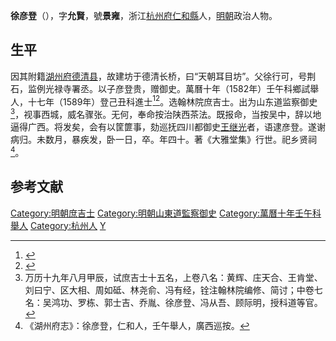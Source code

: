'''徐彦登'''（{{bd|？||？|catIdx=}}），字'''允賢'''，號'''景雍'''，浙江[[杭州府|杭州府]][[仁和縣|仁和縣]]人，[[明朝|明朝]]政治人物。

== 生平 ==
因其附籍[[湖州府|湖州府]][[德清县|德清县]]，故建坊于德清长桥，曰“天朝耳目坊”。父徐行可，号荆石，监例光禄寺署丞。以子彦登贵，赠御史。萬曆十年（1582年）壬午科鄉試舉人，十七年（1589年）登己丑科進士<ref>{{Cite book|title=《皇明贡举考》卷五|last=（明）[[张朝瑞|张朝瑞]]|first=|publisher=《续修四库全书》史部第828册|year=|isbn=|location=|pages=}}</ref><ref>{{Cite book|title=贡举志五种 上|last=鲁小俊，江俊伟著|first=|publisher=武汉：武汉大学出版社|year=2009|isbn=978-7-307-07043-1|location=|pages=}}</ref>。选翰林院庶吉士。出为山东道监察御史<ref>万历十九年八月甲辰，试庶吉士十五名，上卷八名：黄辉、庄天合、王肯堂、刘曰宁、区大相、周如砥、林尧俞、冯有经，铨注翰林院编修、简讨；中卷七名：吴鸿功、罗栋、郭士吉、乔胤、徐彦登、冯从吾、顾际明，授科道等官。</ref>，视事西城，威名骤张。无何，奉命按治陕西茶法。既报命，当按吴中，辞以地逼得广西。将发矣，会有以筐篚事，劾巡抚四川都御史[[王继光|王继光]]者，语逮彦登。遂谢病归。未数月，暴疾发，卧一日，卒。年四十。著《大雅堂集》行世。祀乡贤祠<ref>《湖州府志》：徐彦登，仁和人，壬午舉人，廣西巡按。</ref>。

==参考文献==
{{reflist}}

{{萬曆十七年己丑科殿試金榜}}
{{DEFAULTSORT:He何}}
[[Category:明朝庶吉士|Category:明朝庶吉士]]
[[Category:明朝山東道監察御史|Category:明朝山東道監察御史]]
[[Category:萬曆十年壬午科舉人|Category:萬曆十年壬午科舉人]]
[[Category:杭州人|Category:杭州人]]
[[Category:徐姓|Y]]